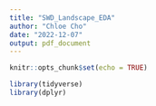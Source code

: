 ```yaml
---
title: "SWD_Landscape_EDA"
author: "Chloe Cho"
date: "2022-12-07"
output: pdf_document
---
```


```r
knitr::opts_chunk$set(echo = TRUE)

library(tidyverse)
library(dplyr)

```

```r



```








